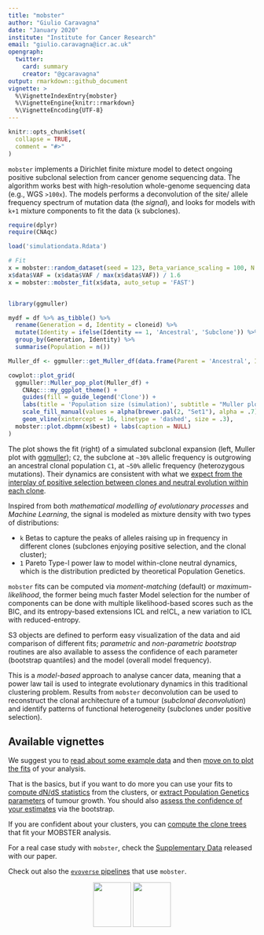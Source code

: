 ```yaml
---
title: "mobster"
author: "Giulio Caravagna"
date: "January 2020"
institute: "Institute for Cancer Research"
email: "giulio.caravagna@icr.ac.uk"
opengraph:
  twitter:
    card: summary
    creator: "@gcaravagna"
output: rmarkdown::github_document
vignette: >
  %\VignetteIndexEntry{mobster}
  %\VignetteEngine{knitr::rmarkdown}
  %\VignetteEncoding{UTF-8}
---
```


```r
knitr::opts_chunk$set(
  collapse = TRUE,
  comment = "#>"
)
```

`mobster` implements a Dirichlet finite mixture model to detect ongoing positive subclonal selection from cancer genome sequencing data. The algorithm works best with high-resolution whole-genome sequencing data  (e.g., WGS `>100x`). The models performs a deconvolution of the site/ allele frequency spectrum of mutation data (the _signal_), and looks for models with `k+1` mixture components to fit the data (`k` subclones).

```r
require(dplyr)
require(CNAqc)

load('simulationdata.Rdata')

# Fit
x = mobster::random_dataset(seed = 123, Beta_variance_scaling = 100, N = 2000)
x$data$VAF = (x$data$VAF / max(x$data$VAF)) / 1.6
x = mobster::mobster_fit(x$data, auto_setup = 'FAST')


library(ggmuller)

mydf = df %>% as_tibble() %>%
  rename(Generation = d, Identity = cloneid) %>%
  mutate(Identity = ifelse(Identity == 1, 'Ancestral', 'Subclone')) %>%
  group_by(Generation, Identity) %>%
  summarise(Population = n()) 

Muller_df <- ggmuller::get_Muller_df(data.frame(Parent = 'Ancestral', Identity = 'Subclone'), mydf)
```
```r
cowplot::plot_grid(
  ggmuller::Muller_pop_plot(Muller_df) + 
    CNAqc:::my_ggplot_theme() +
    guides(fill = guide_legend('Clone')) +
    labs(title = 'Population size (simulation)', subtitle = "Muller plot (ggmuller)") +
    scale_fill_manual(values = alpha(brewer.pal(2, "Set1"), alpha = .7)) +
    geom_vline(xintercept = 16, linetype = 'dashed', size = .3),
  mobster::plot.dbpmm(x$best) + labs(caption = NULL)
)
```

The plot shows the fit (right) of a simulated subclonal expansion (left, Muller plot with [ggmuller](https://cran.r-project.org/web/packages/ggmuller/vignettes/ggmuller.html)); `C2`, the subclone at `~30%` allelic frequency is outgrowing an ancestral clonal population `C1`, at `~50%` allelic frequency (heterozygous mutations). Their dynamics are consistent with what we [expect from the interplay of positive selection between clones and neutral evolution within each clone](https://caravagn.github.io/mobster/articles/Example_tumour_simulation.html).

Inspired from both _mathematical modelling of evolutionary processes_ and _Machine Learning_, the  signal is modeled as mixture density with two types of distributions:

* `k` Betas to capture the peaks of alleles raising up in frequency in different clones (subclones enjoying positive selection, and the clonal cluster);
* `1` Pareto Type-I power law to model within-clone neutral dynamics, which is the distribution predicted by theoretical Population Genetics.

`mobster` fits can be computed via _moment-matching_ (default)  or _maximum-likelihood_, the former being much faster Model selection for the number of components can be done with multiple likelihood-based scores such as the BIC, and its entropy-based extensions ICL and reICL, a new variation to ICL with reduced-entropy.

S3 objects are defined to perform easy visualization of the data and aid comparison of different fits; _parametric_ and _non-parametric bootstrap_ routines are also available to assess the confidence of each parameter (bootstrap quantiles) and the model (overall model frequency).

This is a _model-based_ approach to analyse cancer data, meaning that a power law tail is used to integrate evolutionary dynamics in this traditional clustering problem. Results from `mobster` deconvolution can be used to reconstruct the clonal architecture of a tumour (_subclonal deconvolution_) and identify patterns of functional heterogeneity (subclones under positive selection). 

Available vignettes
-------

We suggest you to [read about some example data](https://caravagn.github.io/mobster/articles/introduction.html) and then [move on to plot the fits](https://caravagn.github.io/mobster/articles/plotting.html) of your analysis. 

That is the basics, but if you want to do more you can use your fits to [compute dN/dS statistics](https://caravagn.github.io/mobster/articles/dnds.html) from the clusters, or [extract Population Genetics parameters](https://caravagn.github.io/mobster/articles/popgen.html) of tumour growth. You should also [assess the confidence of your estimates](https://caravagn.github.io/mobster/articles/bootstrap.html) via the bootstrap. 

If you are confident about your clusters, you can [compute the clone trees](https://caravagn.github.io/mobster/articles/CloneTrees.html) that fit your MOBSTER analysis.

For a real case study with `mobster`, check the [Supplementary Data ](https://caravagn.github.io/) released with our paper. 

Check out also the [`evoverse` pipelines](https://caravagn.github.io/evoverse) that use `mobster`.

<center>
<a href="https://caravagn.github.io/mobster"><img src="https://caravagn.github.io/mobster/reference/figures/logo.png" width=77px height=91px></img></a>
<a href="https://caravagn.github.io/evoverse"><img src="https://caravagn.github.io/evoverse/reference/figures/logo.png" width=77px height=91px></img></a>
</center>
<br>